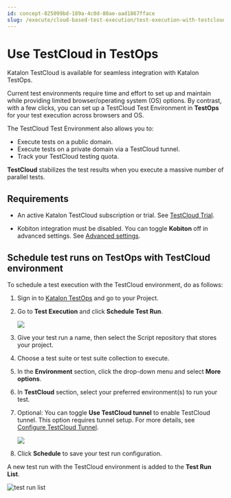 ```yaml
---
id: concept-825099bd-189a-4c0d-80ae-aad1867fface
slug: /execute/cloud-based-test-execution/test-execution-with-testcloud/use-testcloud-in-testops
---
```


# Use TestCloud in TestOps

Katalon TestCloud is available for seamless integration with Katalon TestOps.

Current test environments require time and effort to set up and maintain while providing limited browser/operating system \(OS\) options. By contrast, with a few clicks, you can set up a TestCloud Test Environment in **TestOps** for your test execution across browsers and OS.

The TestCloud Test Environment also allows you to:

-   Execute tests on a public domain.
-   Execute tests on a private domain via a TestCloud tunnel.
-   Track your TestCloud testing quota.

**TestCloud** stabilizes the test results when you execute a massive number of parallel tests.

## Requirements

-   An active Katalon TestCloud subscription or trial. See [TestCloud Trial](/administer/katalon-platform-packages/testcloud-feature-comparison#).

-   Kobiton integration must be disabled. You can toggle **Kobiton** off in advanced settings. See [Advanced settings](/execute/schedule-test-execution/schedule-test-runs-in-testops#).

## Schedule test runs on TestOps with TestCloud environment

To schedule a test execution with the TestCloud environment, do as follows:

1.  Sign in to [Katalon TestOps](https://testops.katalon.io/login) and go to your Project.

2.  Go to **Test Execution** and click **Schedule Test Run**.

    <img src="/doc_images/Documents/Execute/Schedule_test_executions/Schedule-test-runs-in-testops/image/tc-schedule-test-run.png" />

3.  Give your test run a name, then select the Script repository that stores your project.

4.  Choose a test suite or test suite collection to execute.

5.  In the **Environment** section, click the drop-down menu and select **More options**.

6.  In **TestCloud** section, select your preferred environment\(s\) to run your test.

7.  Optional: You can toggle **Use TestCloud tunnel** to enable TestCloud tunnel. This option requires tunnel setup. For more details, see [Configure TestCloud Tunnel](/execute/cloud-based-test-execution/test-execution-with-testcloud/schedule-test-runs-with-testcloud-tunnel#).

    <img src="/doc_images/Documents/Execute/Cloud_based_test_execution/Test_execution_with_TestCloud/integrate-testcloud-with-testops/Images/tc-environment-more-options-anno.png" />

8.  Click **Schedule** to save your test run configuration.


A new test run with the TestCloud environment is added to the **Test Run List**.

<img src="/doc_images/Documents/Execute/Cloud_based_test_execution/Test_execution_with_TestCloud/integrate-testcloud-with-testops/Images/to-test-run-list.png" width={850} alt="test run list" />